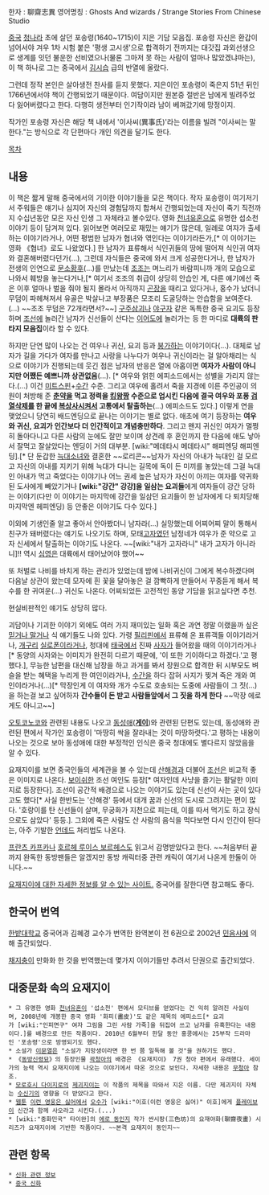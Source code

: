 한자 : 聊齋志異
영어명칭 : Ghosts And wizards / Strange Stories From Chinese Studio 

[[중국]] [[청나라]] 초에 살던 포송령(1640~1715)이 지은 기담 모음집. 포송령 자신은 환갑이 넘어서야 겨우 1차 시험 붙은 '평생 고시생'으로 합격하기 전까지는 대갓집 과외선생으로 생계를 잇던 불운한 선비였으나(물론 그마저 못 하는 사람이 얼마나 많았겠냐마는), 이 책 하나로 그는 중국에서 [[김시습]] 급의 반열에 올랐다.

그런데 정작 본인은 살아생전 찬사를 듣지 못했다. 지은이인 포송령이 죽은지 51년 뒤인 1766년에서야 책이 간행되었기 때문이다. 여담이지만 원본중 절반은 남에게 빌려주었다 잃어버렸다고 한다. 다행히 생전부터 인기작이라 남이 베껴갔기에 망정이지.

작가인 포송령 자신은 해당 책 내에서 '이사씨(異事氏)'라는 이름을 빌려 "이사씨는 말한다."는 방식으로 각 단편마다 개인 의견을 달기도 한다.

[[목차]]
== 내용 ==
이 책은 짧게 말해 중국에서의 기이한 이야기들을 모은 책이다. 작자 포송령이 여기저기서 주워들은 얘기나 심지어 자신의 경험담까지 합쳐서 간행되었는데 자신이 죽기 직전까지 수십년동안 모은 자신 인생 그 자체라고 볼수있다. 영화 [[천녀유혼]]으로 유명한 섭소천 이야기 등이 담겨져 있다. 읽어보면 여러모로 재밌는 얘기가 많은데, 일례로 여자가 출세하는 이야기라거나, 어떤 평범한 남자가 협녀와 엮인다는 이야기라든가,[* 이 이야기는 영화 《협녀》로도 나왔었다.] 한 남자가 표류해서 식인귀들의 땅에 떨어져 식인귀 여자와 결혼해버렸다던가(…), 그런데 자식들은 중국에 와서 크게 성공한다거나, 한 남자가 전생의 인연으로 [[문소황후]](…)를 만났는데 [[조조]]는 며느리가 바람피니까 개의 모습으로 나와서 훼방을 놓는다거나,[* 여기서 조조의 취급이 상당히 안습인 게, 다른 얘기에선 죽은 이후 얼마나 벌을 줘야 될지 몰라서 아직까지 [[곤장]]을 때리고 있다거나, 홍수가 났더니 무덤이 파헤쳐져서 유골은 박살나고 부장품은 모조리 도굴당하는 안습함을 보여준다.(…) ~~조조 무덤은 72개라면서?~~] [[구주삼괴]]나 [[야구자]] 같은 독특한 중국 요괴도 등장하며 [[조선]]에 놀러간 남자가 신선들이 산다는 [[이어도]]에 놀러가는 등 한 마디로 '''대륙의 판타지 모음집'''이라 할 수 있다.

하지만 단연 많이 나오는 건 여우나 귀신, 요괴 등과 [[붕가]]하는 이야기이다(…). 대체로 남자가 길을 가다가 여자를 만나고 사랑을 나누다가 여우나 귀신이라는 걸 알아채리는 식으로 이야기가 진행되는데 웃긴 점은 남자의 반응은 열에 아홉이면 '''여자가 사람이 아니지만 어쨌든 예쁘니까 상관없음'''(...). [* 여우와 얽힌 에피소드에서는 성별을 가리지 않는다.(…) 이건 [[미트스핀]]+[[수간]] 수준. 그리고 여우에 홀려서 죽을 지경에 이른 주인공이 의원이 처방해 준 '''[[춘약]]을 먹고 정력을 [[킹왕짱]] 수준으로 업시킨 다음에 결국 여우와 포풍 [[검열삭제]]를 한 끝에 [[복상사]]시켜서 고통에서 탈출하는'''(…) 에피소드도 있다.] 이렇게 연을 맺었으니 당연히 배드엔딩으로 끝나는 이야기는 별로 없다. 애초에 여기 등장하는 '''여우와 귀신, 요괴가 인간보다 더 인간적이고 개념충만하다'''. 그리고 왠지 귀신인 여자가 멀쩡히 돌아다니고  다른 사람의 눈에도 잘만 보이며 상견례 후 혼인까지 한 다음에 애도 낳아서 잘먹고 잘살았다는 엔딩이 거의 대부분. [wiki:"메데타시 메데타시" 해피엔딩 해피엔딩].[* 단 둔갑한 [[늑대]]소녀와 결혼한 ~~로리콘~~남자가 자신의 아내가 늑대인 걸 모르고 자신의 아내를 지키기 위해 늑대가 다니는 길목에 독이 든 미끼를 놓았는데 그걸 늑대인 아내가 먹고 죽었다는 이야기나 어느 권세 높은 남자가 자신이 아끼는 여자를 악귀화 된 도사에게 빼았기거나 '''[wiki:"강간" 강강]을 일삼는 요괴들'''에게 여자들이 강간 당하는 이야기(다만 이 이야기는 마지막에 강간을 일삼던 요괴들이 한 남자에게 다 퇴치당해 마지막엔 헤피엔딩) 등 안좋은 이야기도 다수 있다.]

이외에 기생인줄 알고 좋아서 안아봤더니 남자라(…) 실망했는데 어찌어찌 말이 통해서 친구가 돼버렸다는 얘기도 나오기도 하며, 모태[[고자]]였던 남정네가 여우가 준 약으로 고자 신세에서 탈출하는 이야기도 나온다. ~~[wiki:"내가 고자라니" 내가 고자가 아니라니]!! 역시 [[심영(야인시대)|심영]]은 대륙에서 태어났어야 했어~~

또 처벌로 나비를 바치게 하는 관리가 있었는데 밤에 나비귀신이 그에게 복수하겠다며 다음날 상관이 왔는데 모자에 흰 꽃을 달아놓은 걸 깜빡하게 만들어서 꾸중듣게 해서 복수를 한 귀여운(…) 귀신도 나온다. 어찌되었든 고전적인 동양 기담을 읽고싶다면 추천.

현실비판적인 얘기도 상당히 많다.

괴담이나 기괴한 이야기 외에도 여러 가지 재미있는 일화 혹은 과연 정말 이랬을까 싶은 [[믿거나 말거나]] 식 얘기들도 나와 있다. 가령 [[필리핀]]에서 표류해 온 표류객들 이야기라거나, [[개구리]] [[실로폰]]이라거나, 청대에 [[태국]]에서 진짜 [[사자]]가 들어왔을 때의 이야기라거나[* 동양의 사자와는 이미지가 완전히 다르기 때문에, '이 또한 기이하다고 하겠다.'고 평했다.], 무능한 남편을 대신해 남장을 하고 과거를 봐서 장원으로 합격한 뒤 시부모도 벼슬을 받는 혜택을 누리게 한 여인이라거나, [[수간]]을 하다 잡혀 사지가 찢겨 죽은 개와 여인이라거나(…)[* 막장인게 이 여자와 개가 수도로 호송되는 도중에 사람들이 그 짓(…)을 하는걸 보고 싶어하자 '''간수들이 돈 받고 사람들앞에서 그 짓을 하게 한다''' ~~막장 에로게도 아니고~~]

[[오토코노코]]와 관련된 내용도 나오고 [[동성애]]('''[[게이]]''')와 관련된 단편도 있는데, 동성애와 관련된 편에서 작가인 포송령이 '마땅히 싹을 잘라내는 것이 마땅하렷다.'고 평하는 내용이 나오는 것으로 보아 동성애에 대한 부정적인 인식은 중국 청대에도 별다르지 않았음을 알 수 있다.

요재지이를 보면 중국인들의 세계관을 볼 수 있는데 [[산해경]]과 더불어 [[조선]]은 비교적 좋은 이미지로 나온다. [[보이쉬]]한 조선 여인도 등장[* 여자인데 사냥을 즐기는 활달한 이미지로 등장한다]. 조선이 공간적 배경으로 나오는 이야기도 있는데 신선이 사는 곳이 있다고도 했다[* 사실 한반도는 '산해경' 등에서 대개 꿈과 신선의 도시로 그려지는 편이 많다. '호랑이를 탄 신선들이 살며, 무궁화가 지천으로 피는데, 이를 따서 먹기도 하고 장식으로도 삼았다' 등등.]. 그외에 죽은 사람도 산 사람의 음식을 먹다보면 다시 인간이 된다는, 아주 기발한 [[언데드]] 처리법도 나온다.

[[프란츠 카프카]]나 [[호르헤 루이스 보르헤스]]도 읽고서 감명받았다고 한다.  
~~처음부터 끝까지 완독한 동방팬들은 알겠지만 동방 캐릭터중 관련 캐릭이 여기서 나온게 한둘이 아니다.~~

[http://www.chiculture.net/php/frame.php?id=/cnsweb/html/0422/html/c16 요재지이에 대한 자세한 정보를 알 수 있는 사이트.] 중국어를 잘한다면 참고해도 좋다.

== 한국어 번역 ==
[[한밭대학교]] 중국어과 김혜경 교수가 번역한 완역본이 전 6권으로 2002년 [[민음사]]에 의해 출간되었다.

[[채지충]]이 만화화 한 것을 번역했는데 몇가지 이야기들만 추려서 단권으로 출간되었다. 

== 대중문화 속의 요재지이 ==
 * 그 유명한 영화 [[천녀유혼]]이 '섭소천' 편에서 모티브를 얻었다는 건 익히 알려진 사실이며, 2008년에 개봉한 중국 영화 '화피(畵皮)'도 같은 제목의 에피소드[* 요괴가 [wiki:"인피면구" 여자 그림을 그린 사람 가죽]을 뒤집어 쓰고 남자를 유혹한다는 내용이다.]를 배경으로 만든 작품이다. 2010년 6월부터 한달 동안 홍콩에서는 25부작 드라마인 '포송령'으로 방영되기도 했다. 
 * 소설가 [[이문열]]은 "소설가 지망생이라면 한 번 쯤 일독해 볼 것"을 권하기도 했다.
 * 《[[동방신령묘]]》의 등장인물 [[곽청아]]의 배경은 《요재지이》 7권 청아 편에서 유래했다. 세이가의 능력 역시 요재지이에 나오는 이야기에서 따온 것으로 보인다. 자세한 내용은 [[무청아]] 참조.
 * [[모로호시 다이지로]]의 [[제괴지이]]는 이 작품의 제목을 따와서 지은 이름. 다만 제괴지이 자체는 [[수신기]]의 영향을 더 받았다고 한다.
 * [[웹툰]] [[이런 영웅은 싫어]]에서 [[오수]]가 [wiki:"이호(이런 영웅은 싫어)" 이호]에게 [[플레이보이]] 신간과 함께 사오라고 시킨다.(...)
 * [wiki:"중화민국" 타이완]의 [[에로 동인지]] 작가 싼시팡(三色坊)의 요재야화(聊齋夜畫) 시리즈가 요재지이에 기반한 작품이다. ~~본격 요재지이 동인지~~
== 관련 항목 ==
 * [[신화 관련 정보]]
 * [[중국 신화]]
